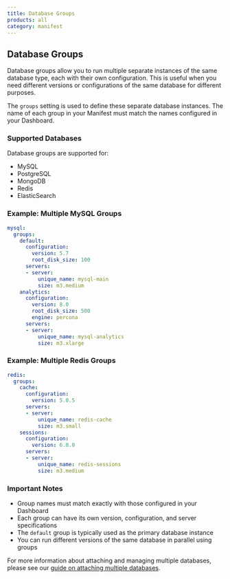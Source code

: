 ```yaml
---
title: Database Groups
products: all
category: manifest
---
```


## Database Groups

Database groups allow you to run multiple separate instances of the same database type, each with their own configuration. This is useful when you need different versions or configurations of the same database for different purposes.

The `groups` setting is used to define these separate database instances. The name of each group in your Manifest must match the names configured in your Dashboard.

### Supported Databases

Database groups are supported for:
- MySQL
- PostgreSQL
- MongoDB
- Redis
- ElasticSearch

### Example: Multiple MySQL Groups

```yaml
mysql:
  groups:
    default:
      configuration:
        version: 5.7
        root_disk_size: 100
      servers:
      - server:
          unique_name: mysql-main
          size: m3.medium
    analytics:
      configuration:
        version: 8.0
        root_disk_size: 500
        engine: percona
      servers:
      - server:
          unique_name: mysql-analytics
          size: m3.xlarge
```

### Example: Multiple Redis Groups

```yaml
redis:
  groups:
    cache:
      configuration:
        version: 5.0.5
      servers:
      - server:
          unique_name: redis-cache
          size: m3.small
    sessions:
      configuration:
        version: 6.0.0
      servers:
      - server:
          unique_name: redis-sessions
          size: m3.medium
```

### Important Notes

- Group names must match exactly with those configured in your Dashboard
- Each group can have its own version, configuration, and server specifications
- The `default` group is typically used as the primary database instance
- You can run different versions of the same database in parallel using groups

For more information about attaching and managing multiple databases, please see our [guide on attaching multiple databases](/:product/:version?/databases/attaching-multiple-databases).